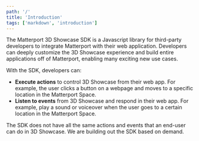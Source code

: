 ```yaml
---
path: '/'
title: 'Introduction'
tags: ['markdown', 'introduction']
---
```


The Matterport 3D Showcase SDK is a Javascript library for third-party developers to integrate Matterport with their web application. Developers can deeply customize the 3D Showcase experience and build entire applications off of Matterport, enabling many exciting new use cases.

With the SDK, developers can:

- **Execute actions** to control 3D Showcase from their web app. For example, the user clicks a button on a webpage and moves to a specific location in the Matterport Space.
- **Listen to events** from 3D Showcase and respond in their web app. For example, play a sound or voiceover when the user goes to a certain location in the Matterport Space.

The SDK does not have all the same actions and events that an end-user can do in 3D Showcase. We are building out the SDK based on demand.
